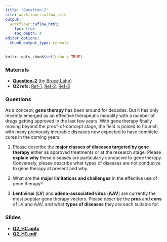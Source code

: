 ```yaml
---
title: "Question-2"
site: workflowr::wflow_site
output:
  workflowr::wflow_html:
    toc: true
    toc_depth: 4
editor_options:
  chunk_output_type: console
---
```


```r
knitr::opts_chunk$set(echo = TRUE)
```

### Materials

- [**Question-2**](https://chenh19.github.io/prelim/GGSB_questions_2022/GGSB_Question_2/GGSB_Prelim_Question_2.pdf) (by [Bruce Lahn](https://profiles.uchicago.edu/profiles/display/38462))
- **Q2 refs: ** [Ref-1](https://chenh19.github.io/prelim/GGSB_questions_2022/GGSB_Question_2/Question_2-Reference_1.pdf), 
                [Ref-2](https://chenh19.github.io/prelim/GGSB_questions_2022/GGSB_Question_2/Question_2-Reference_2.pdf), 
                [Ref-3](https://chenh19.github.io/prelim/GGSB_questions_2022/GGSB_Question_2/Question_2-Reference_3.pdf)  


### Questions

As a concept, **gene therapy** has been around for decades. But it has only recently emerged as an effective therapeutic modality with a number of drugs getting approved in the last few years. With gene therapy finally moving beyond the proof-of-concept stage, the field is poised to flourish, with many previously incurable diseases now expected to have complete cures in the coming years.  

1. Please describe the **major classes of diseases targeted by gene therapy** either as approved treatments or at the research stage. Please **explain why** these diseases are particularly conducive to gene therapy. Conversely, please describe what types of diseases are not conducive to gene therapy at present and why.  

2. What are the **major limitations and challenges** in the effective use of gene therapy?  

3. **Lentivirus** (**LV**) and **adeno-associated virus** (**AAV**) are currently the most popular gene therapy vectors. Please describe the **pros** and **cons** of LV and AAV, and what **types of diseases** they are each suitable for.  


### Slides

- [**Q2_HC.pptx**](https://chenh19.github.io/prelim/slides/Q2/Q2_HC.pptx)
- [**Q2_HC.pdf**](https://chenh19.github.io/prelim/slides/Q2/Q2_HC.pdf)
